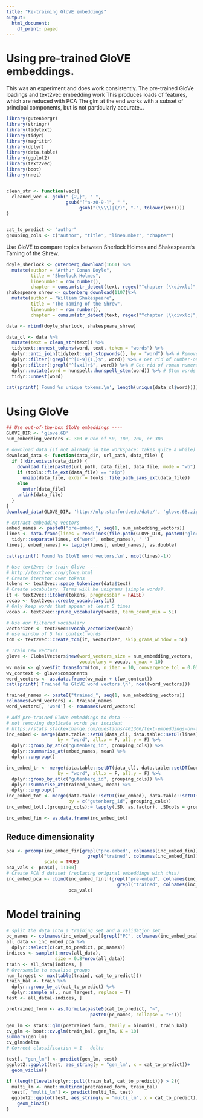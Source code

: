 ```yaml
---
title: "Re-training GloVE embeddings"
output:
  html_document:
    df_print: paged
---
```


# Using pre-trained GloVE embeddings. 

This was an experiment and does work consistently.
The pre-trained GloVe loadings and text2vec embedding work
This produces loads of features, which are reduced with PCA
The glm at the end works with a subset of principal components, but is not particularly accurate...

```r
library(gutenbergr)
library(stringr)
library(tidytext)
library(tidyr)
library(magrittr)
library(dplyr)
library(data.table)
library(ggplot2)
library(text2vec)
library(boot)
library(nnet)


clean_str <- function(vec){
  cleaned_vec <- gsub(" {2,}", " ", 
                      gsub("[^a-z0-9-]", " ", 
                           gsub("(\\\\)|(/)", "-", tolower(vec))))
}


cat_to_predict <- "author"
grouping_cols <- c("author", "title", "linenumber", "chapter")
```

Use GloVE to compare topics between Sherlock Holmes and Shakespeare's Taming of the Shrew. 

```r
doyle_sherlock <- gutenberg_download(1661) %>%
  mutate(author = "Arthur Conan Doyle",
         title = "Sherlock Holmes",
         linenumber = row_number(), 
         chapter = cumsum(str_detect(text, regex("^chapter [\\divxlc]", ignore_case = TRUE))))
shakespeare_shrew <- gutenberg_download(1107)%>%
  mutate(author = "William Shakespeare",
         title = "The Taming of the Shrew",
         linenumber = row_number(), 
         chapter = cumsum(str_detect(text, regex("^chapter [\\divxlc]", ignore_case = TRUE))))

data <- rbind(doyle_sherlock, shakespeare_shrew)
```

```r
data_cl <- data %>%
  mutate(text = clean_str(text)) %>%
  tidytext::unnest_tokens(word, text, token = "words") %>%
  dplyr::anti_join(tidytext::get_stopwords(), by = "word") %>% # Remove stop-words
  dplyr::filter(!grepl("^[0-9]{1,}$", word)) %>% # Get rid of number-only 'words'
  dplyr::filter(!grepl("^[vxi]+$", word)) %>% # Get rid of roman numerals
  dplyr::mutate(word = hunspell::hunspell_stem(word)) %>% # Stem words to group better
  tidyr::unnest(word)

cat(sprintf('Found %s unique tokens.\n', length(unique(data_cl$word))))
```

# Using GloVe

```r
## Use out-of-the-box GloVe embeddings ----
GLOVE_DIR <- 'glove.6B'
num_embedding_vectors <- 300 # One of 50, 100, 200, or 300

# download data (if not already in the workspace; takes quite a while)
download_data <- function(data_dir, url_path, data_file) {
  if (!dir.exists(data_dir)) {
    download.file(paste0(url_path, data_file), data_file, mode = "wb")
    if (tools::file_ext(data_file) == "zip")
      unzip(data_file, exdir = tools::file_path_sans_ext(data_file))
    else
      untar(data_file)
    unlink(data_file)
  }
}
download_data(GLOVE_DIR, 'http://nlp.stanford.edu/data/', 'glove.6B.zip')
```

```r
# extract embedding vectors
embed_names <- paste0("pre-embed_", seq(1, num_embedding_vectors))
lines <- data.frame(lines = readLines(file.path(GLOVE_DIR, paste0('glove.6B.', num_embedding_vectors, 'd.txt')))) %>%
  tidyr::separate(lines, c("word", embed_names), ' ')
lines[, embed_names] <- lapply(lines[, embed_names], as.double)

cat(sprintf('Found %s GloVE word vectors.\n', ncol(lines)-1))
```

```r
# Use text2vec to train GloVe ----
# http://text2vec.org/glove.html
# Create iterator over tokens
tokens <- text2vec::space_tokenizer(data$text)
# Create vocabulary. Terms will be unigrams (simple words).
it <- text2vec::itoken(tokens, progressbar = FALSE)
vocab <- text2vec::create_vocabulary(it)
# Only keep words that appear at least 5 times
vocab <- text2vec::prune_vocabulary(vocab, term_count_min = 5L)

# Use our filtered vocabulary
vectorizer <- text2vec::vocab_vectorizer(vocab)
# use window of 5 for context words
tcm <- text2vec::create_tcm(it, vectorizer, skip_grams_window = 5L)
```

```r
# Train new vectors
glove <- GlobalVectors$new(word_vectors_size = num_embedding_vectors, 
                           vocabulary = vocab, x_max = 10)
wv_main <- glove$fit_transform(tcm, n_iter = 10, convergence_tol = 0.01)
wv_context <- glove$components
word_vectors <- as.data.frame(wv_main + t(wv_context))
cat(sprintf('Trained %s GloVE word vectors.\n', ncol(word_vectors)))

trained_names <- paste0("trained_", seq(1, num_embedding_vectors))
colnames(word_vectors) <- trained_names
word_vectors[, 'word'] <- rownames(word_vectors)
```

```r
# Add pre-trained GloVe embeddings to data ----
# not removing duplicate words per incident
# https://stats.stackexchange.com/questions/401366/text-embeddings-on-a-small-dataset
inc_embed <- merge(data.table::setDT(data_cl), data.table::setDT(lines), 
                   by = "word", all.x = F, all.y = F) %>%
  dplyr::group_by_at(c("gutenberg_id", grouping_cols)) %>%
  dplyr::summarise_at(embed_names, mean) %>%
  dplyr::ungroup()

inc_embed_tr <- merge(data.table::setDT(data_cl), data.table::setDT(word_vectors), 
                   by = "word", all.x = F, all.y = F) %>%
  dplyr::group_by_at(c("gutenberg_id", grouping_cols)) %>%
  dplyr::summarise_at(trained_names, mean) %>%
  dplyr::ungroup() 
inc_embed_tot <- merge(data.table::setDT(inc_embed), data.table::setDT(inc_embed_tr),
                       by = c("gutenberg_id", grouping_cols))
inc_embed_tot[,(grouping_cols):= lapply(.SD, as.factor), .SDcols = grouping_cols]

inc_embed_fin <- as.data.frame(inc_embed_tot)
```

## Reduce dimensionality

```r
pca <- prcomp(inc_embed_fin[grepl("pre-embed", colnames(inc_embed_fin)) | 
                              grepl("trained", colnames(inc_embed_fin))], 
              scale = TRUE)
pca_vals <- pca$x[, 1:100]
# Create PCA'd dataset (replacing original embeddings with this)
inc_embed_pca <- cbind(inc_embed_fin[!(grepl("pre-embed", colnames(inc_embed_fin)) | 
                                         grepl("trained", colnames(inc_embed_fin)))],
                       pca_vals)
```

# Model training

```r
# split the data into a training set and a validation set
pc_names <- colnames(inc_embed_pca)[grepl("PC", colnames(inc_embed_pca))]
all_data <- inc_embed_pca %>%
  dplyr::select(c(cat_to_predict, pc_names))
indices <- sample(1:nrow(all_data), 
                  size = 0.8*nrow(all_data))
train <- all_data[indices, ]
# Oversample to equalise groups
num_largest <- max(table(train[, cat_to_predict]))
train_bal <- train %>%
  dplyr::group_by_at(cat_to_predict) %>%
  dplyr::sample_n(., num_largest, replace = T)
test <- all_data[-indices, ]
```

```r
pretrained_form <- as.formula(paste0(cat_to_predict, "~", 
                               paste0(pc_names, collapse = "+")))

gen_lm <- stats::glm(pretrained_form, family = binomial, train_bal)
cv_glm <- boot::cv.glm(train_bal, gen_lm, K = 10)
summary(gen_lm)
cv_glm$delta
# Correct classification = 1 - delta
```

```r
test[, "gen_lm"] <- predict(gen_lm, test)
ggplot2::ggplot(test, aes_string(y = "gen_lm", x = cat_to_predict))+
  geom_violin()
```

```r
if (length(levels(dplyr::pull(train_bal, cat_to_predict))) > 2){
  multi_lm <- nnet::multinom(pretrained_form, train_bal)
  test[, "multi_lm"] <- predict(multi_lm, test)
  ggplot2::ggplot(test, aes_string(y = "multi_lm", x = cat_to_predict))+
    geom_bin2d()
}
```


